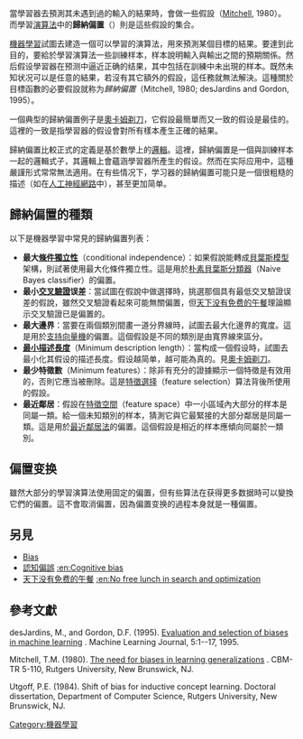 {{merge to|归纳偏置|date=2019-09-18}}
{{noteTA
|G1=IT
}}
{{Link style|time=2015-12-11T07:33:54+00:00}}
當學習器去預測其未遇到過的輸入的結果時，會做一些假設（[[Mitchell|Mitchell]], 1980）。而學習[[演算法|演算法]]中的'''歸納偏置'''（{{lang|en|Inductive bias}}）則是這些假設的集合。

[[機器學習|機器學習]]試圖去建造一個可以學習的演算法，用來預測某個目標的結果。要達到此目的，要給於學習演算法一些訓練样本，样本說明輸入與輸出之間的預期關係。然后假设學習器在预测中逼近正确的结果，其中包括在訓練中未出現的样本。既然未知状况可以是任意的結果，若沒有其它額外的假設，這任務就無法解決。這種關於目標函數的必要假設就称为''歸納偏置''（Mitchell, 1980; desJardins and Gordon, 1995）。

一個典型的歸納偏置例子是[[奧卡姆剃刀|奧卡姆剃刀]]，它假設最簡單而又一致的假设是最佳的。這裡的一致是指學習器的假设會對所有樣本產生正確的結果。

歸納偏置比較正式的定義是基於數學上的[[邏輯|邏輯]]。這裡，歸納偏置是一個與訓練样本一起的邏輯式子，其邏輯上會蘊涵學習器所產生的假设。然而在实际应用中，這種嚴謹形式常常無法適用。在有些情况下，学习器的歸納偏置可能只是一個很粗糙的描述（如在[[人工神經網路|人工神經網路]]中），甚至更加简单。

== 歸納偏置的種類 ==
以下是機器學習中常見的歸納偏置列表：
* '''最大[[條件獨立性|條件獨立性]]'''（conditional independence）：如果假說能轉成[[贝叶斯概率|貝葉斯模型]]架構，則試著使用最大化條件獨立性。這是用於[[朴素貝葉斯分類器|朴素貝葉斯分類器]]（Naive Bayes classifier）的偏置。
* '''最小[[交叉驗證|交叉驗證]]误差'''：當試圖在假說中做選擇時，挑選那個具有最低交叉驗證误差的假說，雖然交叉驗證看起來可能無關偏置，但[[天下没有免费的午餐|天下没有免费的午餐]]理論顯示交叉驗證已是偏置的。
* '''最大邊界'''：當要在兩個類別間畫一道分界線時，試圖去最大化邊界的寬度。這是用於[[支持向量机|支持向量機]]的偏置。這個假設是不同的類別是由寬界線來區分。
* '''[[最小描述長度|最小描述長度]]'''（Minimum description length）：當构成一個假设時，試圖去最小化其假设的描述長度。假设越简单，越可能為真的。見[[奧卡姆剃刀|奧卡姆剃刀]]。
* '''最少特徵數'''（Minimum features）：除非有充分的證據顯示一個特徵是有效用的，否則它應当被刪除。這是[[特徵選择|特徵選择]]（feature selection）算法背後所使用的假設。
* '''最近鄰居'''：假設在[[特徵空間|特徵空間]]（feature space）中一小區域內大部分的样本是同屬一類。給一個未知類別的样本，猜測它與它最緊接的大部分鄰居是同屬一類。這是用於[[最近鄰居法|最近鄰居法]]的偏置。這個假設是相近的样本應傾向同屬於一類別。

== 偏置变换 ==
雖然大部分的學習演算法使用固定的偏置，但有些算法在获得更多数据時可以變換它們的偏置。這不會取消偏置，因為偏置变换的過程本身就是一種偏置。

== 另見 ==
* [[Bias|Bias]]
* [[認知偏誤|認知偏誤]] [[:en:Cognitive_bias|:en:Cognitive bias]]
* [[天下没有免费的午餐|天下没有免费的午餐]] [[:en:No_free_lunch_in_search_and_optimization|:en:No free lunch in search and optimization]]

== 參考文獻 ==

desJardins, M., and Gordon, D.F. (1995). [http://citeseer.ist.psu.edu/article/desjardins95evaluation.html Evaluation and selection of biases in machine learning] {{Wayback|url=http://citeseer.ist.psu.edu/article/desjardins95evaluation.html |date=20090116042751 }}. Machine Learning Journal, 5:1--17, 1995.

Mitchell, T.M. (1980). [http://citeseer.ist.psu.edu/mitchell80need.html The need for biases in learning generalizations] {{Wayback|url=http://citeseer.ist.psu.edu/mitchell80need.html |date=20080327041336 }}. CBM-TR 5-110, Rutgers University, New Brunswick, NJ.

Utgoff, P.E. (1984). Shift of bias for inductive concept learning. Doctoral dissertation, Department of Computer Science, Rutgers University, New Brunswick, NJ.

[[Category:機器學習|Category:機器學習]]